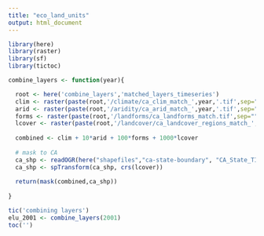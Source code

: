 ```yaml
---
title: "eco_land_units"
output: html_document
---
```


```r
library(here)
library(raster)
library(sf)
library(tictoc)
```

```r
combine_layers <- function(year){

  root <- here('combine_layers','matched_layers_timeseries')
  clim <- raster(paste(root,'/climate/ca_clim_match_',year,'.tif',sep=""))
  arid <- raster(paste(root,'/aridity/ca_arid_match_',year,'.tif',sep=""))
  forms <- raster(paste(root,'/landforms/ca_landforms_match.tif',sep=""))
  lcover <- raster(paste(root,'/landcover/ca_landcover_regions_match_',year,'.tif',sep=""))
  
  combined <- clim + 10*arid + 100*forms + 1000*lcover
  
  # mask to CA 
  ca_shp <- readOGR(here("shapefiles","ca-state-boundary", "CA_State_TIGER2016.shp"))
  ca_shp <- spTransform(ca_shp, crs(lcover))
  
  return(mask(combined,ca_shp))
  
}
```

```r
tic('combining layers')
elu_2001 <- combine_layers(2001)
toc('')
```

